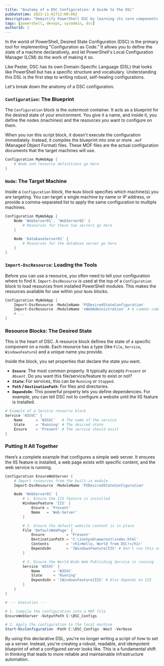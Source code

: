 ```yaml
---
title: "Anatomy of a DSC Configuration: A Guide to the DSL"
pubDatetime: 2023-11-01T12:00:00Z
description: "Demystify PowerShell DSC by learning its core components. This guide breaks down the Configuration, Node, and Resource blocks that make 'Configuration as Code' possible."
tags: [powershell, devops, sysadmin, dsc]
authorId: 1
---
```


In the world of PowerShell, Desired State Configuration (DSC) is the primary tool for implementing "Configuration as Code." It allows you to define the state of a machine declaratively, and let PowerShell's Local Configuration Manager (LCM) do the work of making it so.

Like Pester, DSC has its own Domain-Specific Language (DSL) that looks like PowerShell but has a specific structure and vocabulary. Understanding this DSL is the first step to writing robust, self-healing configurations.

Let's break down the anatomy of a DSC configuration.

### `Configuration`: The Blueprint

The `Configuration` block is the outermost container. It acts as a blueprint for the desired state of your environment. You give it a name, and inside it, you define the nodes (machines) and the resources you want to configure on them.

When you run this script block, it doesn't execute the configuration immediately. Instead, it compiles the blueprint into one or more `.mof` (Managed Object Format) files. These MOF files are the actual configuration documents that the target machines will use.

```powershell
Configuration MyWebApp {
    # Node and resource definitions go here
}
```

### `Node`: The Target Machine

Inside a `Configuration` block, the `Node` block specifies which machine(s) you are targeting. You can target a single machine by name or IP address, or provide a comma-separated list to apply the same configuration to multiple machines.

```powershell
Configuration MyWebApp {
    Node 'WebServer01', 'WebServer02' {
        # Resources for these two servers go here
    }

    Node 'DatabaseServer01' {
        # Resources for the database server go here
    }
}
```

### `Import-DscResource`: Loading the Tools

Before you can use a resource, you often need to tell your configuration where to find it. `Import-DscResource` is used at the top of a `Configuration` block to load resources from installed PowerShell modules. This makes the resources available for use within your `Node` blocks.

```powershell
Configuration MyWebApp {
    Import-DscResource -ModuleName 'PSDesiredStateConfiguration'
    Import-DscResource -ModuleName 'xWebAdministration' # A common community module
    # ...
}
```

### Resource Blocks: The Desired State

This is the heart of DSC. A resource block defines the state of a specific component on a node. Each resource has a type (like `File`, `Service`, `WindowsFeature`) and a unique name you provide.

Inside the block, you set properties that declare the state you want.

- **`Ensure`**: The most common property. It typically accepts `Present` or `Absent`. Do you want this file/service/feature to exist or not?
- **`State`**: For services, this can be `Running` or `Stopped`.
- **`Path` / `DestinationPath`**: For files and directories.
- **`DependsOn`**: This powerful property lets you define dependencies. For example, you can tell DSC not to configure a website until the IIS feature is installed.

```powershell
# Example of a Service resource block
Service 'W3SVC' {
    Name      = 'W3SVC'   # The name of the service
    State     = 'Running' # The desired state
    Ensure    = 'Present' # The service should exist
}
```

### Putting It All Together

Here’s a complete example that configures a simple web server. It ensures the IIS feature is installed, a web page exists with specific content, and the web service is running.

```powershell
Configuration EnsureWebServer {
    # Import resources from the built-in module
    Import-DscResource -ModuleName 'PSDesiredStateConfiguration'

    Node 'WebServer01' {
        # 1. Ensure the IIS feature is installed
        WindowsFeature 'IIS' {
            Ensure = 'Present'
            Name   = 'Web-Server'
        }

        # 2. Ensure the default website content is in place
        File 'DefaultWebPage' {
            Ensure          = 'Present'
            DestinationPath = 'C:\inetpub\wwwroot\index.html'
            Contents        = '<h1>Hello, World from DSC!</h1>'
            DependsOn       = '[WindowsFeature]IIS' # Don't run this until IIS is installed
        }

        # 3. Ensure the World Wide Web Publishing Service is running
        Service 'W3SVC' {
            Name      = 'W3SVC'
            State     = 'Running'
            DependsOn = '[WindowsFeature]IIS' # Also depends on IIS
        }
    }
}

# --- Execution ---

# 1. Compile the configuration into a MOF file
EnsureWebServer -OutputPath C:\DSC_Configs

# 2. Apply the configuration to the local machine
Start-DscConfiguration -Path C:\DSC_Configs -Wait -Verbose
```

By using this declarative DSL, you're no longer writing a script of _how_ to set up a server. Instead, you're creating a robust, readable, and idempotent blueprint of _what_ a configured server looks like. This is a fundamental shift in thinking that leads to more reliable and maintainable infrastructure automation.
